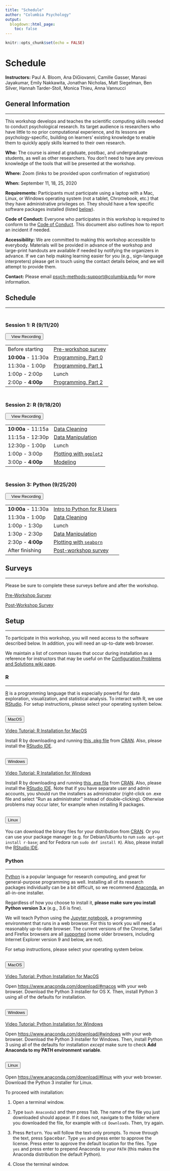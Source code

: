 ```yaml
---
title: "Schedule"
author: "Columbia Psychology"
output:
  blogdown::html_page:
    toc: false
---
```


```r
knitr::opts_chunk$set(echo = FALSE)
```

# Schedule

<div class="highlightsec">
**Instructors:** Paul A. Bloom, Ana DiGiovanni, Camille Gasser, Manasi Jayakumar, Emily Nakkawita, Jonathan Nicholas, Matt Siegelman, Ben Silver, Hannah Tarder-Stoll, Monica Thieu, Anna Vannucci
</div>

## General Information

---

This workshop develops and teaches the scientific computing skills needed to conduct psychological research. Its target audience is researchers who have little to no prior computational experience, and its lessons are psychology-specific, building on learners' existing knowledge to enable them to quickly apply skills learned to their own research.

**Who:** The course is aimed at graduate, postbac, and undergraduate students, as well as other researchers. You don't need to have any previous knowledge of the tools that will be presented at the workshop.

**Where:** Zoom (links to be provided upon confirmation of registration)<!--Butler Library 2nd floor (rooms TBD). Get directions with OpenStreetMap or Google Maps.-->

**When:** September 11, 18, 25, 2020

**Requirements:** Participants must participate using a laptop with a Mac, Linux, or Windows operating system (not a tablet, Chromebook, etc.) that they have administrative privileges on. They should have a few specific software packages installed (listed [below](https://cu-psych-computing.github.io/cu-psych-comp-tutorial/workshop/#setup)).

**Code of Conduct:** Everyone who participates in this workshop is required to conform to the [Code of Conduct](https://docs.carpentries.org/topic_folders/policies/code-of-conduct.html){target="_blank"}. This document also outlines how to report an incident if needed.

**Accessibility:** We are committed to making this workshop accessible to everybody. <!--The workshop organizers have checked that:

The room is wheelchair / scooter accessible.
Accessible restrooms are available.
-->Materials will be provided in advance of the workshop and large-print handouts are available if needed by notifying the organizers in advance. If we can help making learning easier for you (e.g., sign-language interpreters<!--, lactation facilities-->) please get in touch using the contact details below, and we will attempt to provide them.

**Contact:** Please email [psych-methods-support@columbia.edu](mailto:psych-methods-support@columbia.edu){target="_blank"} for more information.

## Schedule

---

<div class="row">
<div class="col-md-6">
<h3 style="padding-top: 30px; margin-top: 0;">Session 1: R (9/11/20)</h3>
<a href="/workshop-recording/session1/" target="_blank" style="padding-bottom:10px"><button class="button-workshop"><i class="fas fa-video"></i>&nbsp;&nbsp;&nbsp;View Recording</button></a>
<table class="table table-striped">
<tr><td>Before starting</td><td><a href="https://docs.google.com/forms/d/e/1FAIpQLSchEOWieJF5F391L5-fSC4DBCAJ1hOIbIUWiAWqyfZC9gzBAQ/viewform?usp=sf_link" target="_blank">Pre-workshop survey</a></td></tr>
<tr><td><b>10:00a</b> - 11:30a</td><td><a href="/tutorials/r-core/1-programming/lessonpart0/" target="_blank">Programming, Part 0</a></td></tr>
<tr><td>11:30a - 1:00p</td><td><a href="/tutorials/r-core/1-programming/lessonpart1/" target="_blank">Programming, Part 1</a></td></tr>
<tr><td>1:00p - 2:00p</td><td>Lunch</td></tr>
<tr><td>2:00p - <b>4:00p</b></td><td><a href="/tutorials/r-core/1-programming/lessonpart2/" target="_blank">Programming, Part 2</a></td></tr>
</table>
</div>
<div class="col-md-6">
<h3 style="padding-top: 30px; margin-top: 0;">Session 2: R (9/18/20)</h3>
<a href="/workshop-recording/session2/" target="_blank" style="padding-bottom:10px"><button class="button-workshop"><i class="fas fa-video"></i>&nbsp;&nbsp;&nbsp;View Recording</button></a>
<table class="table table-striped">
<tr><td><b>10:00a</b> - 11:15a</td><td><a href="/tutorials/r-core/2-datacleaning/" target="_blank">Data Cleaning</a></td></tr>
<tr><td>11:15a - 12:30p</td><td><a href="/tutorials/r-core/3-datamanipulation/" target="_blank">Data Manipulation</a></td></tr>
<tr><td>12:30p - 1:00p</td><td>Lunch</td></tr>
<tr><td>1:00p - 3:00p</td><td><a href="/tutorials/r-core/4-plotting/" target="_blank">Plotting with <code>ggplot2</code></a></td></tr>
<tr><td>3:00p - <b>4:00p</b></td><td><a href="/tutorials/r-core/5-modeling/" target="_blank">Modeling</code></a></td></tr>
</table>
</div>
<div class="col-md-6">
<h3 style="padding-top: 30px; margin-top: 0;">Session 3: Python (9/25/20)</h3>
<a href="/workshop-recording/session3/" target="_blank" style="padding-bottom:10px"><button class="button-workshop"><i class="fas fa-video"></i>&nbsp;&nbsp;&nbsp;View Recording</button></a>
<table class="table table-striped">
<tr><td><b>10:00a</b> - 11:30a</td><td><a href="/tutorials/python/1-r2python-translation/2-intro-programming/" target="_blank">Intro to Python for R Users</a></td></tr>
<tr><td>11:30a - 1:00p</td><td><a href="/tutorials/python/2-datacleaning/" target="_blank">Data Cleaning</a></td></tr>
<tr><td>1:00p - 1:30p</td><td>Lunch</td></tr>
<tr><td>1:30p - 2:30p</td><td><a href="/tutorials/python/3-datamanipulation/" target="_blank">Data Manipulation</a></td></tr>
<tr><td>2:30p - <b>4:00p</b></td><td><a href="/tutorials/python/4-plotting/" target="_blank">Plotting with <code>seaborn</code></a></td></tr>
<tr><td>After finishing</td><td><a href="https://docs.google.com/forms/d/e/1FAIpQLSe4iqiAev5qqmQfoL7hxFVzlihEKzjthKv0wLOipsjaad88FQ/viewform?usp=sf_link," target="_blank">Post-workshop survey</a></td></tr>
</table>
</div>
</div>

## Surveys

---

Please be sure to complete these surveys before and after the workshop.

[Pre-Workshop Survey](https://docs.google.com/forms/d/e/1FAIpQLSchEOWieJF5F391L5-fSC4DBCAJ1hOIbIUWiAWqyfZC9gzBAQ/viewform?usp=sf_link){target="_blank"}

[Post-Workshop Survey](https://docs.google.com/forms/d/e/1FAIpQLSe4iqiAev5qqmQfoL7hxFVzlihEKzjthKv0wLOipsjaad88FQ/viewform?usp=sf_link){target="_blank"}

## Setup

---

To participate in this workshop, you will need access to the software described below. In addition, you will need an up-to-date web browser.

We maintain a list of common issues that occur during installation as a reference for instructors that may be useful on the [Configuration Problems and Solutions wiki page](https://github.com/swcarpentry/workshop-template/wiki/Configuration-Problems-and-Solutions){target="_blank"}.

### R

---

[R](https://www.r-project.org/){target="_blank"} is a programming language that is especially powerful for data exploration, visualization, and statistical analysis. To interact with R, we use [RStudio](https://www.rstudio.com/){target="_blank"}. For setup instructions, please select your operating system below.

<div class="accordion" id="raccordion">
<div class="card">
<div class="card-header" id="rmacos">
<h2 class="mb-0">
<button class="btn btn-link" type="button" data-toggle="collapse" data-target="#rmacoscard" aria-expanded="true" aria-controls="rmacoscard">
MacOS
</button>
</h2>
</div>
<div id="rmacoscard" class="collapse" aria-labelledby="rmacos" data-parent="#raccordion">
<div class="card-body">
[Video Tutorial: R Installation for MacOS](https://www.youtube.com/watch?v=5-ly3kyxwEg){target="_blank"}

Install R by downloading and running [this .pkg file](https://cran.r-project.org/bin/macosx/R-latest.pkg){target="_blank"} from [CRAN](https://cran.r-project.org/index.html){target="_blank"}. Also, please install the [RStudio IDE](https://www.rstudio.com/products/rstudio/download/#download){target="_blank"}.
</div>
</div>
</div>
<div class="card">
<div class="card-header" id="rwindows">
<h2 class="mb-0">
<button class="btn btn-link collapsed" type="button" data-toggle="collapse" data-target="#rwindowscard" aria-expanded="false" aria-controls="rwindowscard">
Windows
</button>
</h2>
</div>

<div id="rwindowscard" class="collapse" aria-labelledby="rwindows" data-parent="#raccordion">
<div class="card-body">
[Video Tutorial: R Installation for Windows](https://www.youtube.com/watch?v=q0PjTAylwoU){target="_blank"}

Install R by downloading and running [this .exe file](https://cran.r-project.org/bin/windows/base/release.htm){target="_blank"} from [CRAN](https://cran.r-project.org/index.html){target="_blank"}. Also, please install the [RStudio IDE](https://www.rstudio.com/products/rstudio/download/#download){target="_blank"}. Note that if you have separate user and admin accounts, you should run the installers as administrator (right-click on .exe file and select "Run as administrator" instead of double-clicking). Otherwise problems may occur later, for example when installing R packages.
</div>
</div>
</div>
<div class="card">
<div class="card-header" id="rlinux">
<h2 class="mb-0">
<button class="btn btn-link collapsed" type="button" data-toggle="collapse" data-target="#rlinuxcard" aria-expanded="false" aria-controls="rlinuxcard">
Linux
</button>
</h2>
</div>
<div id="rlinuxcard" class="collapse" aria-labelledby="rlinux" data-parent="#raccordion">
<div class="card-body">
You can download the binary files for your distribution from [CRAN](https://cran.r-project.org/index.html){target="_blank"}. Or you can use your package manager (e.g. for Debian/Ubuntu to run `sudo apt-get install r-base`; and for Fedora run `sudo dnf install R`). Also, please install the [RStudio IDE](https://www.rstudio.com/products/rstudio/download/#download){target="_blank"}.
</div>
</div>
</div>
</div>

### Python

---

[Python](https://python.org/){target="_blank"} is a popular language for research computing, and great for general-purpose programming as well. Installing all of its research packages individually can be a bit difficult, so we recommend [Anaconda](https://www.anaconda.com/distribution/){target="_blank"}, an all-in-one installer.

Regardless of how you choose to install it, **please make sure you install Python version 3.x** (e.g., 3.6 is fine).

We will teach Python using the [Jupyter notebook](https://jupyter.org/){target="_blank"}, a programming environment that runs in a web browser. For this to work you will need a reasonably up-to-date browser. The current versions of the Chrome, Safari and Firefox browsers are all [supported](https://jupyter-notebook.readthedocs.io/en/stable/notebook.html#browser-compatibility){target="_blank"} (some older browsers, including Internet Explorer version 9 and below, are not).

For setup instructions, please select your operating system below.

<div class="accordion" id="pyaccordion">
<div class="card">
<div class="card-header" id="pymacos">
<h2 class="mb-0">
<button class="btn btn-link collapsed" type="button" data-toggle="collapse" data-target="#pymacoscard" aria-expanded="false" aria-controls="pymacoscard">
MacOS
</button>
</h2>
</div>
<div id="pymacoscard" class="collapse" aria-labelledby="pymacos" data-parent="#pyaccordion">
<div class="card-body">
[Video Tutorial: Python Installation for MacOS](https://www.youtube.com/watch?v=TcSAln46u9U){target="_blank"}

Open [https://www.anaconda.com/download/#macos](https://www.anaconda.com/download/#macos){target="_blank"} with your web browser. Download the Python 3 installer for OS X. Then, install Python 3 using all of the defaults for installation.
</div>
</div>
</div>
<div class="card">
<div class="card-header" id="pywindows">
<h2 class="mb-0">
<button class="btn btn-link" type="button" data-toggle="collapse" data-target="#pywindowscard" aria-expanded="true" aria-controls="pywindowscard">
Windows
</button>
</h2>
</div>

<div id="pywindowscard" class="collapse" aria-labelledby="pywindows" data-parent="#pyaccordion">
<div class="card-body">
[Video Tutorial: Python Installation for Windows](https://www.youtube.com/watch?v=xxQ0mzZ8UvA){target="_blank"}

Open [https://www.anaconda.com/download/#windows](https://www.anaconda.com/download/#windows){target="_blank"} with your web browser. Download the Python 3 installer for Windows. Then, install Python 3 using all of the defaults for installation _except_ make sure to check **Add Anaconda to my PATH environment variable**.
</div>
</div>
</div>
<div class="card">
<div class="card-header" id="pylinux">
<h2 class="mb-0">
<button class="btn btn-link collapsed" type="button" data-toggle="collapse" data-target="#pylinuxcard" aria-expanded="false" aria-controls="pylinuxcard">
Linux
</button>
</h2>
</div>
<div id="pylinuxcard" class="collapse" aria-labelledby="pylinux" data-parent="#pyaccordion">
<div class="card-body">
Open [https://www.anaconda.com/download/#linux](https://www.anaconda.com/download/#linux){target="_blank"} with your web browser. Download the Python 3 installer for Linux.

To proceed with installation:

1. Open a terminal window.

2. Type `bash Anaconda3` and then press <kbd>Tab</kbd>. The name of the file you just downloaded should appear. If it does not, navigate to the folder where you downloaded the file, for example with `cd Downloads`. Then, try again.

3. Press <kbd>Return</kbd>. You will follow the text-only prompts. To move through the text, press <kbd>Spacebar</kbd>. Type `yes` and press enter to approve the license. Press enter to approve the default location for the files. Type `yes` and press enter to prepend Anaconda to your `PATH` (this makes the Anaconda distribution the default Python).

4. Close the terminal window.
</div>
</div>
</div>
</div>
